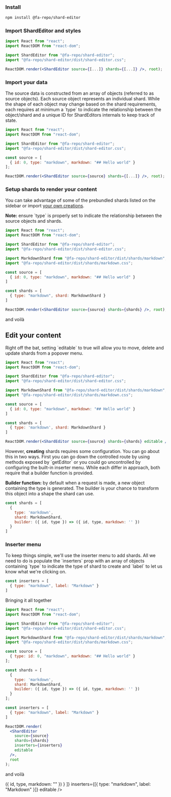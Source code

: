 
### Install

```bash
npm install @fa-repo/shard-editor
```

### Import ShardEditor and styles

```jsx
import React from "react";
import ReactDOM from "react-dom";

import ShardEditor from "@fa-repo/shard-editor";
import "@fa-repo/shard-editor/dist/shard-editor.css";

ReactDOM.render(<ShardEditor source={[...]} shards={[...]} />, root);
```

### Import your data

The source data is constructed from an array of objects (referred to as source objects). Each source object represents an individual shard. While the shape of each object may change based on the shard requirements, each requires at minimum a \`type\` to indicate the relationship between the object/shard and a unique ID for ShardEditors internals to keep track of state.

```jsx
import React from "react";
import ReactDOM from "react-dom";

import ShardEditor from "@fa-repo/shard-editor";
import "@fa-repo/shard-editor/dist/shard-editor.css";

const source = [
  { id: 0, type: "markdown", markdown: "## Hello world" }
];

ReactDOM.render(<ShardEditor source={source} shards={[...]} />, root);
```

### Setup shards to render your content
You can take advantage of some of the prebundled shards listed on the sidebar or import [your own creations](#/create-a-shard).

**Note:** ensure \`type\` is properly set to indicate the relationship between the source objects and shards.

```jsx
import React from "react";
import ReactDOM from "react-dom";

import ShardEditor from "@fa-repo/shard-editor";
import "@fa-repo/shard-editor/dist/shard-editor.css";

import MarkdownShard from "@fa-repo/shard-editor/dist/shards/markdown";
import "@fa-repo/shard-editor/dist/shards/markdown.css";

const source = [
  { id: 0, type: "markdown", markdown: "## Hello world" }
]

const shards = [
  { type: "markdown", shard: MarkdownShard }
]

ReactDOM.render(<ShardEditor source={source} shards={shards} />, root);
```

and voilà

<CodeSample className="markdown-shard-code-example" noShadow>
  <ShardEditor
    source={[{ id: 0, type: "markdown", markdown: "## Hello world" }]}
    shards={[{ type: "markdown", shard: MarkdownShard }]}
  />
</CodeSample>

## Edit your content

Right off the bat, setting \`editable\` to true will allow you to move, delete and update shards from a popover menu.

```jsx
import React from "react";
import ReactDOM from "react-dom";

import ShardEditor from "@fa-repo/shard-editor";
import "@fa-repo/shard-editor/dist/shard-editor.css";

import MarkdownShard from "@fa-repo/shard-editor/dist/shards/markdown";
import "@fa-repo/shard-editor/dist/shards/markdown.css";

const source = [
  { id: 0, type: "markdown", markdown: "## Hello world" }
]

const shards = [
  { type: 'markdown', shard: MarkdownShard }
]

ReactDOM.render(<ShardEditor source={source} shards={shards} editable />, root);
```

<CodeSample className="markdown-shard-code-example" noShadow>
  <ShardEditor
    source={[{ id: 0, type: "markdown", markdown: "## Hello world" }]}
    shards={[{ type: "markdown", shard: MarkdownShard }]}
    editable
  />
</CodeSample>

However, **creating** shards requires some configuration. You can go about this in two ways. First you can go down the controlled route by using methods exposed by \`getEditor\` or you could go uncontrolled by configuring the built-in inserter menu. While each differ in approach, both require that a builder function is provided.

**Builder function:** by default when a request is made, a new object containing the type is generated. The builder is your chance to transform this object into a shape the shard can use.

```jsx
const shards = [
  {
    type: 'markdown',
    shard: MarkdownShard,
    builder: ({ id, type }) => ({ id, type, markdown: '' })
  }
]
```

### Inserter menu

To keep things simple, we'll use the inserter menu to add shards. All we need to do is populate the \`inserters\` prop with an array of objects containing \`type\` to indicate the type of shard to create and \`label\` to let us know what we're clicking on.

```jsx
const inserters = [
  { type: "markdown", label: "Markdown" }
]
```

Bringing it all together

```jsx
import React from "react";
import ReactDOM from "react-dom";

import ShardEditor from "@fa-repo/shard-editor";
import "@fa-repo/shard-editor/dist/shard-editor.css";

import MarkdownShard from "@fa-repo/shard-editor/dist/shards/markdown";
import "@fa-repo/shard-editor/dist/shards/markdown.css";

const source = [
  { type: id: 0, "markdown", markdown: "## Hello world" }
];

const shards = [
  {
    type: 'markdown',
    shard: MarkdownShard,
    builder: ({ id, type }) => ({ id, type, markdown: '' })
  }
];

const inserters = [
  { type: "markdown", label: "Markdown" }
]

ReactDOM.render(
  <ShardEditor
    source={source}
    shards={shards}
    inserters={inserters}
    editable
  />,
  root
);
```

and voilà

<CodeSample className="markdown-shard-code-example" noShadow>
  <ShardEditor
    source={[{ id: 0, type: "markdown", markdown: "## Hello world" }]}
    shards={[
      {
        type: "markdown",
        shard: MarkdownShard,
        builder: ({ id, type }) => ({ id, type, markdown: "" })
      }
    ]}
    inserters={[{ type: "markdown", label: "Markdown" }]}
    editable
  />
</CodeSample>